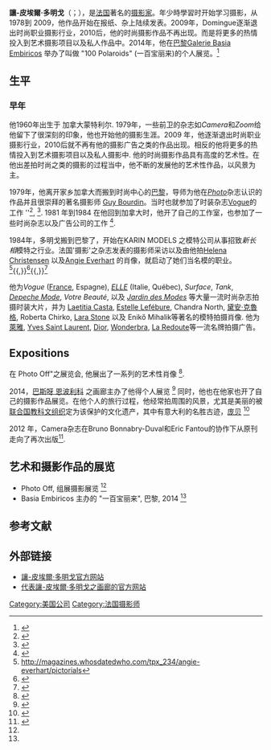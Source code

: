 {{Infobox Artist
| name        = 讓-皮埃爾·多明戈
| birth_place = {{CAN}}Montréal
| image =
|birth_date = {{Birth date|1960|4|29}}
|native_name = Jean-Pierre Domingue
}}


'''讓-皮埃爾·多明戈'''（{{lang-fr|Jean-Pierre Domingue}}；{{bd|1960年|4月29日}}），是[[法国|法国]]著名的[[摄影家|摄影家]]。年少時學習时开始学习摄影，从1978到 2009，他作品开始在报纸、杂上陆续发表。2009年，Domingue逐渐退出时尚职业摄影行业，2010后，他的时尚摄影作品不再出现。而是将更多的热情投入到艺术摄影项目以及私人作品中。2014年，他在[[巴黎|巴黎]][http://www.galeriebasiaembiricos.com Galerie Basia Embiricos]{{Wayback|url=http://www.galeriebasiaembiricos.com/ |date=20140721042918 }} 举办了叫做 "100 Polaroids" (一百宝丽来)的个人展览。<ref name="#1">{{Cite web |url=http://www.galeriebasiaembiricos.com/expositions |title=存档副本 |access-date=2014-09-12 |archive-url=https://web.archive.org/web/20141006191755/http://www.galeriebasiaembiricos.com/expositions |archive-date=2014-10-06 |dead-url=yes }}</ref>

== 生平 ==
=== 早年 ===
他1960年出生于 加拿大蒙特利尔. 1979年，一些前卫的杂志如''Camera''和''Zoom''给他留下了很深刻的印象，他也开始他的摄影生涯。2009 年，他逐渐退出时尚职业摄影行业，2010后就不再有他的摄影广告之类的作品出现。相反的他将更多的热情投入到艺术摄影项目以及私人摄影中. 他的时尚摄影作品具有高度的艺术性。在他出差拍时尚之类的摄影的过程当中，他不断的发展他的艺术性作品，以风景为主。

1979年，他离开家乡加拿大而搬到时尚中心的[[巴黎|巴黎]]，导师为他在''[[Photo_(magazine)|Photo]]''杂志认识的作品并且很崇拜的著名摄影师 [[Guy_Bourdin|Guy Bourdin]]。当时也就参加了时装杂志[[Vogue_(magazine)|Vogue]]的工作 ''<ref name="Interview du photographe, Jean-Pierre Domingue  | Emma Philippe">{{Cite web |url=http://www.modemylife.com/2014/interview-du-photographe-jean-pierre-domingue |title=存档副本 |access-date=2014-09-01 |archive-url=https://web.archive.org/web/20140811051040/http://www.modemylife.com/2014/interview-du-photographe-jean-pierre-domingue |archive-date=2014-08-11 |dead-url=yes }}</ref>, <ref>{{cite web |url=http://shop.photo.fr/exposition/100-polaroids-de-jean-pierre-domingue-de-1990-a-2010.html |title=存档副本 |accessdate=2014-09-01 |deadurl=yes |archiveurl=https://web.archive.org/web/20140411044651/http://shop.photo.fr/exposition/100-polaroids-de-jean-pierre-domingue-de-1990-a-2010.html |archivedate=2014-04-11 }}</ref>.
1981 年到1984 在他回到加拿大时，他开了自己的工作室，也参加了一些时尚杂志以及广告公司的工作 <ref name="jeanpierredomingue.com">{{Cite web |url=http://www.jeanpierredomingue.com/biography |title=存档副本 |accessdate=2014-09-15 |archive-date=2014-10-22 |archive-url=https://web.archive.org/web/20141022185730/http://www.jeanpierredomingue.com/biography |dead-url=no }}</ref>.

1984年，多明戈搬到巴黎了，开始在KARIN MODELS 之模特公司从事招致''新长相''模特之行业。法国'摄影'之杂志发表的摄影师采访以及由他拍[[Helena_Christensen|Helena Christensen]] 以及[[Angie_Everhart|Angie Everhart]] 的肖像，就启动了她们当名模的职业。<ref>http://magazines.whosdatedwho.com/tpx_234/angie-everhart/pictorials</ref>{{,}}<ref>{{Cite web |url=http://www.photo.fr/magazine/numero-270-mars-1990.html |title=存档副本 |accessdate=2014-09-15 |archive-date=2014-11-01 |archive-url=https://web.archive.org/web/20141101213938/http://www.photo.fr/magazine/numero-270-mars-1990.html |dead-url=no }}</ref>{{,}}<ref>{{Cite web |url=http://www.imdb.com/name/nm0004904/publicity |title=存档副本 |accessdate=2014-09-15 |archive-date=2015-03-04 |archive-url=https://web.archive.org/web/20150304081431/http://www.imdb.com/name/nm0004904/publicity |dead-url=no }}{{Refins}}</ref>

他为''Vogue'' ([[Vogue_France|France]], Espagne), ''[[ELLE|ELLE]]'' (Italie, Québec), ''Surface'', ''Tank'', ''[[Depeche_Mode_(magazine)|Depeche Mode]]'', ''Votre Beauté'', 以及 ''[[Jardin_des_Modes|Jardin des Modes]]'' 等大量一流时尚杂志拍摄时装大片，并为 [[Laetitia_Casta|Laetitia Casta]], [[Estelle_Lefébure|Estelle Lefébure]], Chandra North, [[黛安·克魯格|黛安·克魯格]], Roberta Chirko, [[Lara_Stone|Lara Stone]] 以及 Enikő Mihalik等著名的模特拍摄肖像. 他为[[萊雅|萊雅]], [[Yves_Saint_Laurent_(entreprise)|Yves Saint Laurent]], [[Christian_Dior_(entreprise)|Dior]], [[Wonderbra|Wonderbra]], [[La_Redoute_(entreprise)|La Redoute]]等一流名牌拍摄广告。

== Expositions == 
在 Photo Off"之展览会, 他展出了一系列的艺术性肖像 <ref name="#2">{{cite web |url=http://www.photooff.com/portfolio-posts/galerie-emotion/ |title=存档副本 |accessdate=2014-09-10 |deadurl=yes |archiveurl=https://web.archive.org/web/20140911001644/http://www.photooff.com/portfolio-posts/galerie-emotion/ |archivedate=2014-09-11 }}</ref>.

2014，[http://www.galeriebasiaembiricos.com 巴斯呀 恩波利科]{{Wayback|url=http://www.galeriebasiaembiricos.com/ |date=20140721042918 }} 之画廊主办了他得个人展览 <ref>{{Cite web |url=http://www.galeriebasiaembiricos.com/basia-338-367-Jean_Pierre_Domingue |title=存档副本 |access-date=2014-09-17 |archive-url=https://web.archive.org/web/20140727141319/http://www.galeriebasiaembiricos.com/basia-338-367-Jean_Pierre_Domingue |archive-date=2014-07-27 |dead-url=yes }}</ref> 同时，他也在他家也开了自己的摄影作品展览。在他个人的旅行过程，他经常拍周围的风景，尤其是美丽的被[[联合国教科文组织|联合国教科文组织]]定为该保护的文化遗产，其中有意大利的名胜古迹，[[庞贝|庞贝]] <ref>{{Cite web |url=http://www.jeanpierredomingue.com/content/palermo |title=存档副本 |accessdate=2014-09-17 |archive-date=2014-10-18 |archive-url=https://web.archive.org/web/20141018120320/http://www.jeanpierredomingue.com/content/palermo |dead-url=no }}</ref>

2012 年，Camera杂志在Bruno Bonnabry-Duval和Eric Fantou的协作下从原刊走向了再次出版<ref>{{Cite web |url=http://fr.artmediaagency.com/59584/renaissance-de-la-revue-photographique-camera-entretien-avec-eric-fantou/ |title=存档副本 |access-date=2014-09-17 |archive-url=https://web.archive.org/web/20140903112529/http://fr.artmediaagency.com/59584/renaissance-de-la-revue-photographique-camera-entretien-avec-eric-fantou/ |archive-date=2014-09-03 |dead-url=yes }}</ref>.

== 艺术和摄影作品的展览 == 
* Photo Off, 组展摄影展览 <ref name="#2"/>
* Basia Embiricos 主办的 "一百宝丽来", 巴黎, 2014 <ref name="#1"/>

==参考文献==
{{reflist}}

== 外部链接 ==
* [http://www.jeanpierredomingue.com 讓-皮埃爾·多明戈官方网站]{{Wayback|url=http://www.jeanpierredomingue.com/ |date=20141022153830 }}
* [https://web.archive.org/web/20140727141319/http://www.galeriebasiaembiricos.com/basia-338-367-Jean_Pierre_Domingue 代表讓-皮埃爾·多明戈之画廊的官方网站]

[[Category:美国公司|Category:美国公司]]
[[Category:法国摄影师|Category:法国摄影师]]